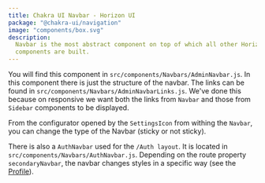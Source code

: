```yaml
---
title: Chakra UI Navbar - Horizon UI
package: "@chakra-ui/navigation"
image: "components/box.svg"
description:
  Navbar is the most abstract component on top of which all other Horizon UI
  components are built.
---
```


You will find this component in `src/components/Navbars/AdminNavbar.js`. In this
component there is just the structure of the navbar. The links can be found in
`src/components/Navbars/AdminNavbarLinks.js`. We've done this because on
responsive we want both the links from `Navbar` and those from `Sidebar`
components to be displayed.

From the configurator opened by the `SettingsIcon` from withing the `Navbar`,
you can change the type of the Navbar (sticky or not sticky).

There is also a `AuthNavbar` used for the `/Auth layout`. It is located in
`src/components/Navbars/AuthNavbar.js`. Depending on the route property
`secondaryNavbar`, the navbar changes styles in a specific way (see the
[Profile](https://demos.creative-tim.com/horizon-ui-dashboard/#/admin/profile?ref=docs-pud)).

